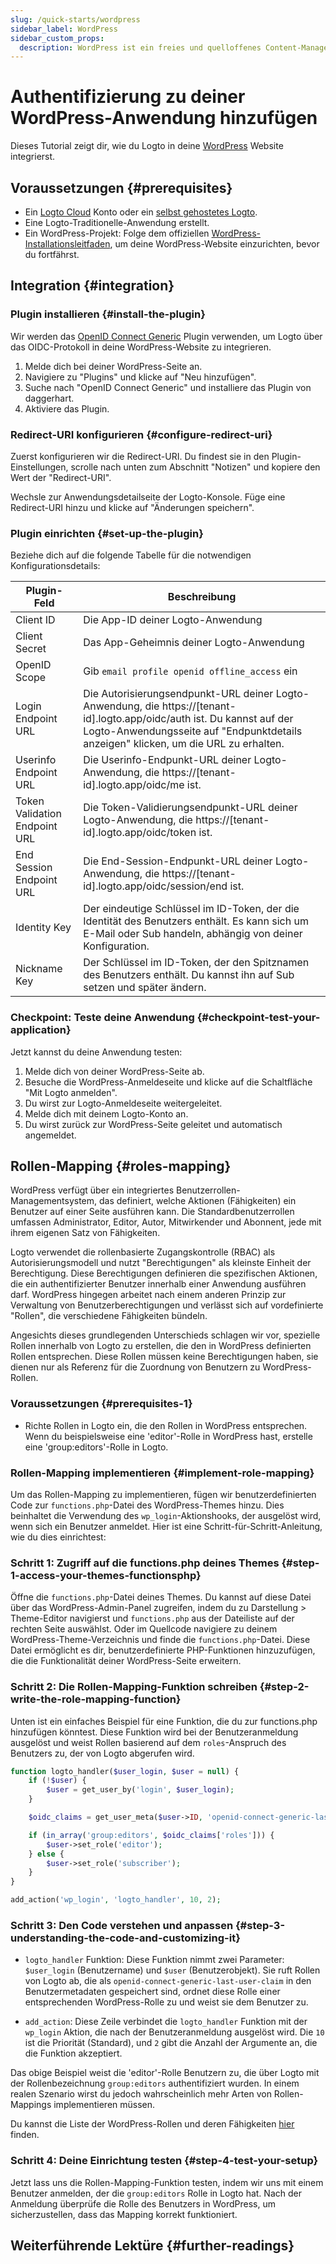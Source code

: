 ```yaml
---
slug: /quick-starts/wordpress
sidebar_label: WordPress
sidebar_custom_props:
  description: WordPress ist ein freies und quelloffenes Content-Management-System.
---
```



# Authentifizierung zu deiner WordPress-Anwendung hinzufügen

Dieses Tutorial zeigt dir, wie du Logto in deine [WordPress](https://wordpress.org) Website integrierst.

## Voraussetzungen \{#prerequisites}

- Ein [Logto Cloud](https://cloud.logto.io) Konto oder ein [selbst gehostetes Logto](/introduction/set-up-logto-oss).
- Eine Logto-Traditionelle-Anwendung erstellt.
- Ein WordPress-Projekt: Folge dem offiziellen [WordPress-Installationsleitfaden](https://wordpress.org/support/article/how-to-install-wordpress/), um deine WordPress-Website einzurichten, bevor du fortfährst.

## Integration \{#integration}

### Plugin installieren \{#install-the-plugin}

Wir werden das [OpenID Connect Generic](https://wordpress.org/plugins/generic-openid-connect/) Plugin verwenden, um Logto über das OIDC-Protokoll in deine WordPress-Website zu integrieren.

1. Melde dich bei deiner WordPress-Seite an.
2. Navigiere zu "Plugins" und klicke auf "Neu hinzufügen".
3. Suche nach "OpenID Connect Generic" und installiere das Plugin von daggerhart.
4. Aktiviere das Plugin.

### Redirect-URI konfigurieren \{#configure-redirect-uri}

Zuerst konfigurieren wir die Redirect-URI. Du findest sie in den Plugin-Einstellungen, scrolle nach unten zum Abschnitt "Notizen" und kopiere den Wert der "Redirect-URI".

Wechsle zur Anwendungsdetailseite der Logto-Konsole. Füge eine Redirect-URI hinzu und klicke auf "Änderungen speichern".

### Plugin einrichten \{#set-up-the-plugin}

Beziehe dich auf die folgende Tabelle für die notwendigen Konfigurationsdetails:

| Plugin-Feld                   | Beschreibung                                                                                                                                                                                                    |
| ----------------------------- | --------------------------------------------------------------------------------------------------------------------------------------------------------------------------------------------------------------- |
| Client ID                     | Die App-ID deiner Logto-Anwendung                                                                                                                                                                               |
| Client Secret                 | Das App-Geheimnis deiner Logto-Anwendung                                                                                                                                                                        |
| OpenID Scope                  | Gib `email profile openid offline_access` ein                                                                                                                                                                   |
| Login Endpoint URL            | Die Autorisierungsendpunkt-URL deiner Logto-Anwendung, die https://[tenant-id].logto.app/oidc/auth ist. Du kannst auf der Logto-Anwendungsseite auf "Endpunktdetails anzeigen" klicken, um die URL zu erhalten. |
| Userinfo Endpoint URL         | Die Userinfo-Endpunkt-URL deiner Logto-Anwendung, die https://[tenant-id].logto.app/oidc/me ist.                                                                                                                |
| Token Validation Endpoint URL | Die Token-Validierungsendpunkt-URL deiner Logto-Anwendung, die https://[tenant-id].logto.app/oidc/token ist.                                                                                                    |
| End Session Endpoint URL      | Die End-Session-Endpunkt-URL deiner Logto-Anwendung, die https://[tenant-id].logto.app/oidc/session/end ist.                                                                                                    |
| Identity Key                  | Der eindeutige Schlüssel im ID-Token, der die Identität des Benutzers enthält. Es kann sich um E-Mail oder Sub handeln, abhängig von deiner Konfiguration.                                                      |
| Nickname Key                  | Der Schlüssel im ID-Token, der den Spitznamen des Benutzers enthält. Du kannst ihn auf Sub setzen und später ändern.                                                                                            |

### Checkpoint: Teste deine Anwendung \{#checkpoint-test-your-application}

Jetzt kannst du deine Anwendung testen:

1. Melde dich von deiner WordPress-Seite ab.
2. Besuche die WordPress-Anmeldeseite und klicke auf die Schaltfläche "Mit Logto anmelden".
3. Du wirst zur Logto-Anmeldeseite weitergeleitet.
4. Melde dich mit deinem Logto-Konto an.
5. Du wirst zurück zur WordPress-Seite geleitet und automatisch angemeldet.

## Rollen-Mapping \{#roles-mapping}

WordPress verfügt über ein integriertes Benutzerrollen-Managementsystem, das definiert, welche Aktionen (Fähigkeiten) ein Benutzer auf einer Seite ausführen kann. Die Standardbenutzerrollen umfassen Administrator, Editor, Autor, Mitwirkender und Abonnent, jede mit ihrem eigenen Satz von Fähigkeiten.

Logto verwendet die rollenbasierte Zugangskontrolle (RBAC) als Autorisierungsmodell und nutzt "Berechtigungen" als kleinste Einheit der Berechtigung. Diese Berechtigungen definieren die spezifischen Aktionen, die ein authentifizierter Benutzer innerhalb einer Anwendung ausführen darf. WordPress hingegen arbeitet nach einem anderen Prinzip zur Verwaltung von Benutzerberechtigungen und verlässt sich auf vordefinierte "Rollen", die verschiedene Fähigkeiten bündeln.

Angesichts dieses grundlegenden Unterschieds schlagen wir vor, spezielle Rollen innerhalb von Logto zu erstellen, die den in WordPress definierten Rollen entsprechen. Diese Rollen müssen keine Berechtigungen haben, sie dienen nur als Referenz für die Zuordnung von Benutzern zu WordPress-Rollen.

### Voraussetzungen \{#prerequisites-1}

- Richte Rollen in Logto ein, die den Rollen in WordPress entsprechen. Wenn du beispielsweise eine 'editor'-Rolle in WordPress hast, erstelle eine 'group:editors'-Rolle in Logto.

### Rollen-Mapping implementieren \{#implement-role-mapping}

Um das Rollen-Mapping zu implementieren, fügen wir benutzerdefinierten Code zur `functions.php`-Datei des WordPress-Themes hinzu. Dies beinhaltet die Verwendung des `wp_login`-Aktionshooks, der ausgelöst wird, wenn sich ein Benutzer anmeldet. Hier ist eine Schritt-für-Schritt-Anleitung, wie du dies einrichtest:

### Schritt 1: Zugriff auf die functions.php deines Themes \{#step-1-access-your-themes-functionsphp}

Öffne die `functions.php`-Datei deines Themes. Du kannst auf diese Datei über das WordPress-Admin-Panel zugreifen, indem du zu Darstellung > Theme-Editor navigierst und `functions.php` aus der Dateiliste auf der rechten Seite auswählst. Oder im Quellcode navigiere zu deinem WordPress-Theme-Verzeichnis und finde die `functions.php`-Datei. Diese Datei ermöglicht es dir, benutzerdefinierte PHP-Funktionen hinzuzufügen, die die Funktionalität deiner WordPress-Seite erweitern.

### Schritt 2: Die Rollen-Mapping-Funktion schreiben \{#step-2-write-the-role-mapping-function}

Unten ist ein einfaches Beispiel für eine Funktion, die du zur functions.php hinzufügen könntest. Diese Funktion wird bei der Benutzeranmeldung ausgelöst und weist Rollen basierend auf dem `roles`-Anspruch des Benutzers zu, der von Logto abgerufen wird.

```php
function logto_handler($user_login, $user = null) {
	if (!$user) {
		$user = get_user_by('login', $user_login);
	}

	$oidc_claims = get_user_meta($user->ID, 'openid-connect-generic-last-user-claim', true);

	if (in_array('group:editors', $oidc_claims['roles'])) {
		$user->set_role('editor');
	} else {
		$user->set_role('subscriber');
	}
}

add_action('wp_login', 'logto_handler', 10, 2);
```

### Schritt 3: Den Code verstehen und anpassen \{#step-3-understanding-the-code-and-customizing-it}

- `logto_handler` Funktion: Diese Funktion nimmt zwei Parameter: `$user_login` (Benutzername) und `$user` (Benutzerobjekt). Sie ruft Rollen von Logto ab, die als `openid-connect-generic-last-user-claim` in den Benutzermetadaten gespeichert sind, ordnet diese Rolle einer entsprechenden WordPress-Rolle zu und weist sie dem Benutzer zu.

- `add_action`: Diese Zeile verbindet die `logto_handler` Funktion mit der `wp_login` Aktion, die nach der Benutzeranmeldung ausgelöst wird. Die `10` ist die Priorität (Standard), und `2` gibt die Anzahl der Argumente an, die die Funktion akzeptiert.

Das obige Beispiel weist die 'editor'-Rolle Benutzern zu, die über Logto mit der Rollenbezeichnung `group:editors` authentifiziert wurden. In einem realen Szenario wirst du jedoch wahrscheinlich mehr Arten von Rollen-Mappings implementieren müssen.

Du kannst die Liste der WordPress-Rollen und deren Fähigkeiten [hier](https://wordpress.org/support/article/roles-and-capabilities/) finden.

### Schritt 4: Deine Einrichtung testen \{#step-4-test-your-setup}

Jetzt lass uns die Rollen-Mapping-Funktion testen, indem wir uns mit einem Benutzer anmelden, der die `group:editors` Rolle in Logto hat. Nach der Anmeldung überprüfe die Rolle des Benutzers in WordPress, um sicherzustellen, dass das Mapping korrekt funktioniert.

## Weiterführende Lektüre \{#further-readings}

<FurtherReadings />
